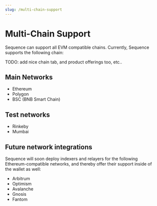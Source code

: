 ```yaml
---
slug: /multi-chain-support
---
```


# Multi-Chain Support

Sequence can support all EVM compatible chains. Currently, Sequence supports the following chain:

TODO: add nice chain tab, and product offerings too, etc..

## Main Networks

- Ethereum
- Polygon
- BSC (BNB Smart Chain)

## Test networks

- Rinkeby
- Mumbai


## Future network integrations

Sequence will soon deploy indexers and relayers for the following Ethereum-compatible networks,
and thereby offer their support inside of the wallet as well:

* Arbitrum
* Optimism
* Avalanche
* Gnosis
* Fantom
